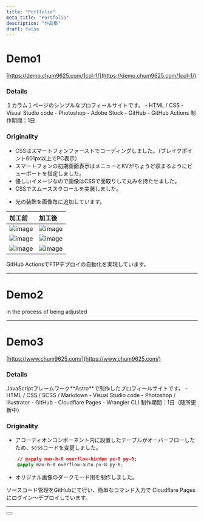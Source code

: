 ```yaml
---
title: "Portfolio"
meta_title: "Portfolio"
description: "作品集"
draft: false
---
```


# Demo1

[https://demo.chum9625.com/1col-1/](https://demo.chum9625.com/1col-1/)

### Details

<Tabs client:load>

<Tab name="概要">
１カラム１ページのシンプルなプロフィールサイトです。
</Tab>

<Tab name="技術">
- HTML / CSS
- Visual Studio code
- Photoshop
- Adobe Stock
- GitHub
- GitHub Actions
</Tab>

<Tab name="期間">
制作期間：1日
</Tab>
</Tabs>

###  Originality

<Accordion client:load title="コーディングのポイント">

- CSSはスマートフォンファーストでコーディングしました。（ブレイクポイント601px以上でPC表示）
- スマートフォンの初期画面表示はメニューとKVがちょうど収まるようにビューポートを指定しました。
- 優しいイメージなので画像はCSSで面取りして丸みを持たせました。
- CSSでスムーススクロールを実装しました。

</Accordion>

<Accordion client:load title="デザインのポイント">

- 光の装飾を画像毎に追加しています。


| 加工前 | 加工後 |
| :------ | :------ |
| ![image](/images/demo1-gardening1-org.jpg) | ![image](/images/demo1-gardening1.jpg) |
| ![image](/images/demo1-gardening2-org.jpg) | ![image](/images/demo1-gardening2.jpg) |
| ![image](/images/demo1-gardening3-org.jpg) | ![image](/images/demo1-gardening3.jpg) |

</Accordion>

<Notice type="note">GitHub ActionsでFTPデプロイの自動化を実現しています。</Notice>

---

#  Demo2

in the process of being adjusted

---

#  Demo3

[https://www.chum9625.com/](https://www.chum9625.com/)

### Details

<Tabs client:load>

<Tab name="概要">
JavaScriptフレームワーク**Astro**で制作したプロフィールサイトです。
</Tab>

<Tab name="技術">
- HTML / CSS / SCSS / Markdown
- Visual Studio code
- Photoshop / Illustrator
- GitHub
- Cloudflare Pages
- Wrangler CLI
</Tab>

<Tab name="期間">
制作期間：1日（随所更新中）
</Tab>
</Tabs>

###  Originality

<Accordion client:load title="コーディングのポイント">

- アコーディオンコンポーネント内に設置したテーブルがオーバーフローしたため、scssコードを変更しました。

``` css
    // @apply max-h-0 overflow-hidden px-8 py-0;
    @apply max-h-0 overflow-auto px-8 py-0;
```

</Accordion>

<Accordion client:load title="デザインのポイント">

- オリジナル画像のダークモード用を制作しました。

</Accordion>

<Notice type="note">ソースコード管理をGitHubにて行い、簡単なコマンド入力で Cloudflare Pages にログイン〜デプロイしています。</Notice>

---
<Button label="Back To Home" link="/" style="solid" />

